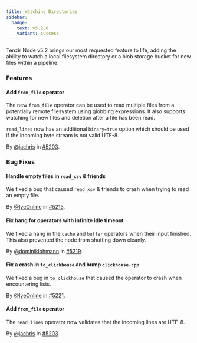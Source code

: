 ```yaml
---
title: Watching Directories
sidebar:
  badge:
    text: v5.2.0
    variant: success
---
```


Tenzir Node v5.2 brings our most requested feature to life, adding the ability
to watch a local filesystem directory or a blob storage bucket for new files
within a pipeline.

### Features

#### Add `from_file` operator

The new `from_file` operator can be used to read multiple files from a
potentially remote filesystem using globbing expressions. It also supports
watching for new files and deletion after a file has been read.

`read_lines` now has an additional `binary=true` option which should be used if
the incoming byte stream is not valid UTF-8.

By [@jachris](https://github.com/jachris) in [#5203](https://github.com/tenzir/tenzir/pull/5203).

### Bug Fixes

#### Handle empty files in `read_xsv` & friends

We fixed a bug that caused `read_xsv` & friends to crash when trying to read an
empty file.

By [@IyeOnline](https://github.com/IyeOnline) in [#5215](https://github.com/tenzir/tenzir/pull/5215).

#### Fix hang for operators with infinite idle timeout

We fixed a hang in the `cache` and `buffer` operators when their input finished.
This also prevented the node from shutting down cleanly.

By [@dominiklohmann](https://github.com/dominiklohmann) in [#5219](https://github.com/tenzir/tenzir/pull/5219).

#### Fix a crash in `to_clickhouse` and bump `clickhouse-cpp`

We fixed a bug in `to_clickhouse` that caused the operator to crash when
encountering lists.

By [@IyeOnline](https://github.com/IyeOnline) in [#5221](https://github.com/tenzir/tenzir/pull/5221).

#### Add `from_file` operator

The `read_lines` operator now validates that the incoming lines are UTF-8.

By [@jachris](https://github.com/jachris) in [#5203](https://github.com/tenzir/tenzir/pull/5203).

